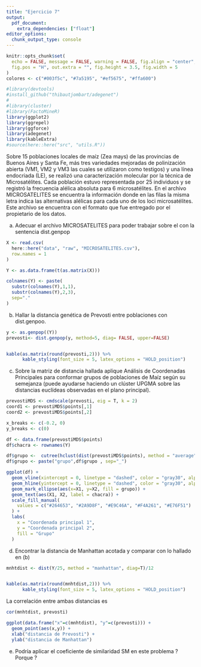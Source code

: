 ```yaml
---
title: "Ejercicio 7"
output: 
  pdf_document:
    extra_dependencies: ["float"]
editor_options: 
  chunk_output_type: console
---
```


```r
knitr::opts_chunk$set(
  echo = FALSE, message = FALSE, warning = FALSE, fig.align = "center",
  fig.pos = "H", out.extra = "", fig.height = 3.5, fig.width = 5
)
colores <- c("#003f5c", "#7a5195", "#ef5675", "#ffa600")
```

```r

#library(devtools)
#install_github("thibautjombart/adegenet")
# 
#library(cluster)
#library(FactoMineR)
library(ggplot2)
library(ggrepel)
library(ggforce)
library(adegenet)
library(kableExtra)
#source(here::here("src", "utils.R"))

```

Sobre 15 poblaciones locales de maíz (Zea mays) de las provincias de Buenos Aires y Santa Fe, más tres variedades mejoradas de polinización abierta (VM1, VM2 y VM3 las cuales se utilizaron como testigos) y una línea endocriada (LE), se realizó una caracterización molecular por la técnica de Microsatélites. Cada población estuvo representada por 25 individuos y se registró la frecuencia alélica
absoluta para 6 microsatélites. En el archivo MICROSATELITES se encuentra la información donde en las filas la misma letra indica las alternativas alélicas para cada uno de los loci microsatélites. Este archivo se encuentra con el formato que fue entregado por el propietario de los datos.

a) Adecuar el archivo MICROSATELITES para poder trabajar sobre el con la sentencia dist.genpop


<!-- ```{r echo=TRUE} -->
<!-- datos_ <- readxl::read_excel( -->
<!--   here::here("data", "raw", "MICROSATELITES.xlsx") -->
<!-- ) -->

<!-- datos <- t(datos_[,-1]) -->
<!-- colnames(datos) <- unlist(datos_[,1]) -->

<!-- rm(datos_); gc() -->
<!-- ``` -->


```r
X <- read.csv(
  here::here("data", "raw", "MICROSATELITES.csv"),
  row.names = 1
)

Y <- as.data.frame(t(as.matrix(X)))

colnames(Y) <- paste(
  substr(colnames(Y),1,1),
  substr(colnames(Y),2,3),
  sep="."
)

```



b) Hallar la distancia genética de Prevosti entre poblaciones con dist.genpoo.

```r
y <- as.genpop((Y))
prevosti<- dist.genpop(y, method=5, diag= FALSE, upper=FALSE)


kable(as.matrix(round(prevosti,2))) %>%
      kable_styling(font_size = 5, latex_options = "HOLD_position")
```


c) Sobre la matriz de distancia hallada aplique Análisis de Coordenadas Principales para conformar grupos de poblaciones de Maíz según su semejanza (puede ayudarse haciendo un clúster UPGMA sobre las distancias euclídeas observadas en el plano principal).

```r
prevostiMDS <- cmdscale(prevosti, eig = T, k = 2)
coord1 <- prevostiMDS$points[,1]
coord2 <- prevostiMDS$points[,2]
```


```r
x_breaks <- c(-0.2, 0)
y_breaks <- c(0)

df <- data.frame(prevostiMDS$points)
df$chacra <- rownames(Y)

df$grupo <-  cutree(hclust(dist(prevostiMDS$points), method = "average"),4)
df$grupo <- paste("grupo",df$grupo , sep="_")
```



```r

ggplot(df) + 
  geom_vline(xintercept = 0, linetype = "dashed", color = "gray30", alpha = 0.5) + 
  geom_hline(yintercept = 0, linetype = "dashed", color = "gray30", alpha = 0.5) +
  geom_mark_ellipse(aes(x=X1, y=X2, fill = grupo)) + 
  geom_text(aes(X1, X2, label = chacra)) +
  scale_fill_manual(
    values = c("#264653", "#2A9D8F", "#E9C46A", "#F4A261", "#E76F51")
  ) + 
  labs(
    x = "Coordenada principal 1",
    y = "Coordenada principal 2",
    fill = "Grupo"
  )
```




d) Encontrar la distancia de Manhattan acotada y comparar con lo hallado en (b)

```r
mnhtdist <- dist(Y/25, method = "manhattan", diag=T)/12


kable(as.matrix(round(mnhtdist,2))) %>%
      kable_styling(font_size = 5, latex_options = "HOLD_position")


```

La correlación entre ambas distancias es 

```r
cor(mnhtdist, prevosti)
```

```r
ggplot(data.frame("x"=c(mnhtdist), "y"=c(prevosti))) + 
  geom_point(aes(x,y)) + 
  xlab("distancia de Prevosti") +
  ylab("distancia de Manhattan")
```

e) Podría aplicar el coeficiente de similaridad SM en este problema ? Porque ?

